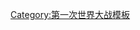 {{Campaignbox
|name  = Campaignbox 东普鲁士战役 (1914年)
|title = [[东普鲁士战役 (1914年)|东普鲁士战役]]
|listclass = hlist
|battles =
* [[斯塔卢波嫩战役|斯塔卢波嫩]]
* [[贡宾嫩战役|贡宾嫩]]
* [[坦能堡戰役 (1914年)|坦能堡]]
* {{Link-en|第一次马祖尔湖战役|First Battle of the Masurian Lakes|第一次马祖尔湖}}
}}<noinclude>
[[Category:第一次世界大战模板]]
</noinclude>